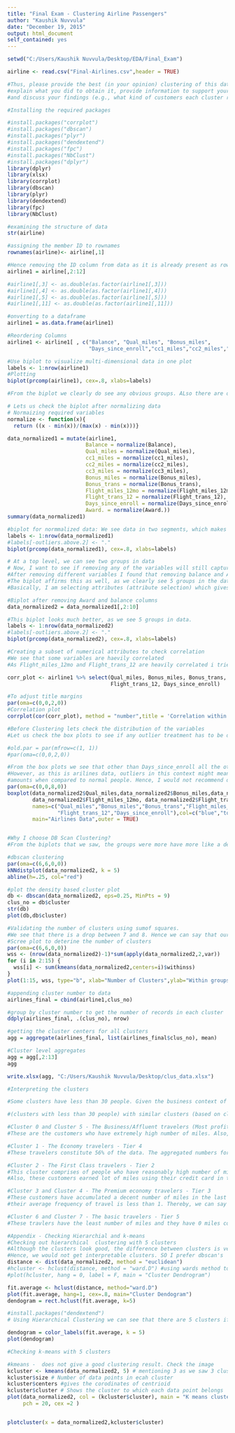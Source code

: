 ```yaml
---
title: "Final Exam - Clustering Airline Passengers"
author: "Kaushik Nuvvula"
date: "December 19, 2015"
output: html_document
self_contained: yes
---
```


```r
setwd("C:/Users/Kaushik Nuvvula/Desktop/EDA/Final_Exam")

airline <- read.csv("Final-Airlines.csv",header = TRUE)
```

```r
#Thus, please provide the best (in your opinion) clustering of this dataset, 
#explain what you did to obtain it, provide information to support your conclusions, 
#and discuss your findings (e.g., what kind of customers each cluster represents) and any potential insights.

#Installing the required packages

#install.packages("corrplot")
#install.packages("dbscan")
#install.packages("plyr")
#install.packages("dendextend")
#install.packages("fpc")
#install.packages("NbClust")
#install.packages("dplyr")
library(dplyr)
library(xlsx)
library(corrplot)
library(dbscan)
library(plyr)
library(dendextend)
library(fpc)
library(NbClust)

#examining the structure of data
str(airline)

#assigning the member ID to rownames
rownames(airline)<- airline[,1]

#Hence removing the ID column from data as it is already present as rowname
airline1 = airline[,2:12]

#airline1[,3] <- as.double(as.factor(airline1[,3]))
#airline1[,4] <- as.double(as.factor(airline1[,4]))
#airline1[,5] <- as.double(as.factor(airline1[,5]))
#airline1[,11] <- as.double(as.factor(airline1[,11]))

#onverting to a dataframe
airline1 = as.data.frame(airline1)

#Reordering Columns
airline1 <- airline1[ , c("Balance", "Qual_miles", "Bonus_miles",             "Bonus_trans","Flight_miles_12mo","Flight_trans_12",
                          "Days_since_enroll","cc1_miles","cc2_miles","cc3_miles","Award.")]

#Use biplot to visualize multi-dimensional data in one plot
labels <- 1:nrow(airline1)
#Plotting
biplot(prcomp(airline1), cex=.8, xlabs=labels)

#From the biplot we clearly do see any obvious groups. ALso there are only few members who deviate from the centroid

# Lets us check the biplot after normalizing data
# Normaizing required variables
normalize <- function(x){
  return ((x - min(x))/(max(x) - min(x)))}

data_normalized1 = mutate(airline1, 
                         Balance = normalize(Balance),
                         Qual_miles = normalize(Qual_miles),
                         cc1_miles = normalize(cc1_miles),
                         cc2_miles = normalize(cc2_miles),
                         cc3_miles = normalize(cc3_miles),
                         Bonus_miles = normalize(Bonus_miles),
                         Bonus_trans = normalize(Bonus_trans),
                         Flight_miles_12mo = normalize(Flight_miles_12mo),
                         Flight_trans_12 = normalize(Flight_trans_12),
                         Days_since_enroll = normalize(Days_since_enroll),
                         Award. = normalize(Award.))
summary(data_normalized1)

#biplot for normmalized data: We see data in two segments, which makes this problem complicated
labels <- 1:nrow(data_normalized1)
#labels[-outliers.above.2] <- "."
biplot(prcomp(data_normalized1), cex=.8, xlabs=labels)

# At a top level, we can see two groups in data
# Now, I want to see if removing any of the variables will still capture the variance in the data.
#After removing different variables I found that removing balance and Awards variable gives me the ideal groups.
#The biplot affirms this as well, as we clearly see 5 groups in the data.
#Basically, I am selecting attributes (attribute selection) which gives me best groups/clusters of people.

#Biplot after removing Award and balance columns
data_normalized2 = data_normalized1[,2:10]

#This biplot looks much better, as we see 5 groups in data.
labels <- 1:nrow(data_normalized2)
#labels[-outliers.above.2] <- "."
biplot(prcomp(data_normalized2), cex=.8, xlabs=labels)

#Creating a subset of numerical attributes to check correlation
#We see that some variables are haevily correlated
#As Flight_miles_12mo and Flight_trans_12 are heavily correlated i tried removing one of these varriables and clusterd data. However, it did not give me an ideal clustering solution.

corr_plot <- airline1 %>% select(Qual_miles, Bonus_miles, Bonus_trans, Flight_miles_12mo, 
                                 Flight_trans_12, Days_since_enroll)

#To adjust title margins
par(oma=c(0,0,2,0))
#Correlation plot
corrplot(cor(corr_plot), method = "number",title = 'Correlation within Airlines Data',outer=TRUE)

#Before Clustering lets check the distribution of the variables
#Let us check the box plots to see if any outlier treatment has to be done

#old.par = par(mfrow=c(1, 1))
#par(oma=c(0,0,2,0))

#From the box plots we see that other than Days_since_enroll all the other variables distribution is skewed towards the lower quartile.
#However, as this is arilines data, outliers in this context might mean that these people are spending humungous
#amounts when compared to normal people. Hence, I would not recommend deleting outliers or imputing them.
par(oma=c(0,0,8,0))
boxplot(data_normalized2$Qual_miles,data_normalized2$Bonus_miles,data_normalized2$Bonus_trans,
        data_normalized2$Flight_miles_12mo, data_normalized2$Flight_trans_12,data_normalized2$Days_since_enroll,
        names=c("Qual_miles","Bonus_miles","Bonus_trans","Flight_miles_12mo",
                "Flight_trans_12","Days_since_enroll"),col=c("blue","tomato"),
        main="Airlines Data",outer = TRUE)


#Why I choose DB Scan Clustering? 
#From the biplots that we saw, the groups were more have more like a density based structure unlike a set of points # in k-means or Hierarchical clustering.

#dbscan clustering
par(oma=c(6,6,0,0))
kNNdistplot(data_normalized2, k = 5)
abline(h=.25, col="red")

#plot the density based cluster plot
db <- dbscan(data_normalized2, eps=0.25, MinPts = 9)
clus_no = db$cluster
str(db)
plot(db,db$cluster)

#Validating the number of clusters using sumof squares.
#We see that there is a drop between 7 and 8. Hence we can say that our cluster solution is applicable  
#Scree plot to deterine the number of clusters
par(oma=c(6,6,0,0))
wss <- (nrow(data_normalized2)-1)*sum(apply(data_normalized2,2,var))
for (i in 2:15) {
  wss[i] <- sum(kmeans(data_normalized2,centers=i)$withinss)
}   
plot(1:15, wss, type="b", xlab="Number of Clusters",ylab="Within groups sum of squares")

#appending cluster number to data
airlines_final = cbind(airline1,clus_no)

#group by cluster number to get the number of records in each cluster
ddply(airlines_final, .(clus_no), nrow)

#getting the cluster centers for all clusters
agg = aggregate(airlines_final, list(airlines_final$clus_no), mean)

#Cluster level aggregates
agg = agg[,2:13]
agg

write.xlsx(agg, "C:/Users/Kaushik Nuvvula/Desktop/clus_data.xlsx")

#Interpreting the clusters

#Some clusters have less than 30 people. Given the business context of segmenting customers, I merged these #clusters

#(clusters with less than 30 people) with similar clusters (based on cluster centers).

#Cluster 0 and Cluster 5 - The Business/Affluent travelers (Most profitable to the company) - Tier 1 
#These are the customers who have extremely high number of miles. Also, these people earned the highest miles in 12 #months. Hence, it is important for the company to retain these customers, as they constitute only 9% in the data. #On an average these travelers made 11 trips in the past 12 months. 

#Cluster 1 - The Economy travelers - Tier 4
#These travelers constitute 56% of the data. The aggregated numbers for this cluster are very basic. These travlers #made 1.3 trips on an average in the past 12 months. However, the airlines company should focus on these customers #as well as they constitute the majority.

#Cluster 2 - The First Class travelers - Tier 2
#This cluster comprises of people who have reasonably high number of miles and transactions in the past 12 months.
#Also, these customers earned lot of miles using their credit card in the last 12 months. Hence, I placed them next #to business class(Tier 1).

#Cluster 3 and Cluster 4 - The Premium economy travelers - Tier 3
#These customers have accumulated a decent number of miles in the last 12 months using ther credit card, although
#their average frequency of travel is less than 1. Thereby, we can say that these customers shouls have travelled #in a premium class which enables them to earn more miles. 

#Cluster 6 and Cluster 7 - The basic travelers - Tier 5
#These travlers have the least number of miles and they have 0 miles counted towards their topflying status. And #these customers have the least award ratio, which is somewhat obvious. The company can reduce their promotional #campaigns for this class as they are very frequent and less in number.


```


```r

#Appendix - Checking Hierarchial and k-means
#Checking out hierarchical  clustering with 5 clusters
#Although the clusters look good, the difference between clusters is very close.
#Hence, we would not get interpretable clusters. SO I prefer dbscan's  clustering result
distance <- dist(data_normalized2, method = "euclidean")
#hcluster <- hclust(distance, method = "ward.D") #using wards method to calculate cluster
#plot(hcluster, hang = 0, label = F, main = "Cluster Dendrogram") 

fit.average <- hclust(distance, method="ward.D") 
plot(fit.average, hang=1, cex=.8, main="Cluster Dendogram")
dendogram = rect.hclust(fit.average, k=5)

#install.packages("dendextend")
# Using Hierarchical Clustering we can see that there are 5 clusters if we look at the dendogram

dendogram = color_labels(fit.average, k = 5)
plot(dendogram)

#Checking k-means with 5 clusters

#kmeans -  does not give a good clustering result. Check the image
kcluster <- kmeans(data_normalized2, 5) # mentioning 3 as we saw 3 clusters in hierarchial clustering
kcluster$size # Number of data points in ecah cluster
kcluster$centers #gives the corodinates of centrioid
kcluster$cluster # Shows the cluster to which each data point belongs
plot(data_normalized2, col = (kcluster$cluster), main = "K means clustering",
     pch = 20, cex =2 )


plotcluster(x = data_normalized2,kcluster$cluster)

```
